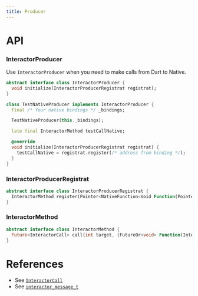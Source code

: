 ```yaml
---
title: Producer
---
```


# API

### InteractorProducer
Use `InteractorProducer` when you need to make calls from Dart to Native.

```dart title="Declaration"
abstract interface class InteractorProducer {
  void initialize(InteractorProducerRegistrat registrat);
}
```

```dart title="Example"
class TestNativeProducer implements InteractorProducer {
  final /* Your native bindings */ _bindings;

  TestNativeProducer(this._bindings);

  late final InteractorMethod testCallNative;

  @override
  void initialize(InteractorProducerRegistrat registrat) {
    testCallNative = registrat.register(/* address from binding */);
  }
}
```

### InteractorProducerRegistrat
```dart title="Declaration"
abstract interface class InteractorProducerRegistrat {
  InteractorMethod register(Pointer<NativeFunction<Void Function(Pointer<interactor_message_t>)>> pointer);
}
```

### InteractorMethod
```dart title="Declaration"
abstract interface class InteractorMethod {
  Future<InteractorCall> call(int target, {FutureOr<void> Function(InteractorCall message)? configurator});
}
```

# References
* See [`InteractorCall`](call)
* See [`interactor_message_t`](../native/message)
